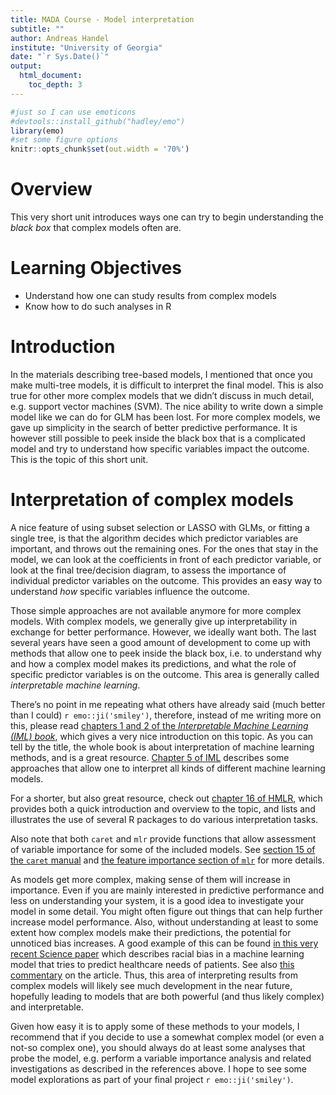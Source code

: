 ```yaml
---
title: MADA Course - Model interpretation
subtitle: ""
author: Andreas Handel
institute: "University of Georgia"
date: "`r Sys.Date()`"
output: 
  html_document:
    toc_depth: 3
---
```


```r
#just so I can use emoticons
#devtools::install_github("hadley/emo")
library(emo)
#set some figure options
knitr::opts_chunk$set(out.width = '70%')
```



# Overview
This very short unit introduces ways one can try to begin understanding the _black box_ that complex models often are.


# Learning Objectives
* Understand how one can study results from complex models
* Know how to do such analyses in R


# Introduction
In the materials describing tree-based models, I mentioned that once you make multi-tree models, it is difficult to interpret the final model. This is also true for other more complex models that we didn't discuss in much detail, e.g. support vector machines (SVM). The nice ability to write down a simple model like we can do for GLM has been lost. For more complex models, we gave up simplicity in the search of better predictive performance. It is however still possible to peek inside the black box that is a complicated model and try to understand how specific variables impact the outcome. This is the topic of this short unit.



# Interpretation of complex models 

A nice feature of using subset selection or LASSO with GLMs, or fitting a single tree, is that the algorithm decides which predictor variables are important, and throws out the remaining ones. For the ones that stay in the model, we can look at the coefficients in front of each predictor variable, or look at the final tree/decision diagram, to assess the importance of individual predictor variables on the outcome. This provides an easy way to understand _how_ specific variables influence the outcome.

Those simple approaches are not available anymore for more complex models. With complex models, we generally give up interpretability in exchange for better performance. However, we ideally want both. The last several years have seen a good amount of development to come up with methods that allow one to peek inside the black box, i.e. to understand why and how a complex model makes its predictions, and what the role of specific predictor variables is on the outcome. This area is generally called _interpretable machine learning_. 

There's no point in me repeating what others have already said (much better than I could) `r emo::ji('smiley')`, therefore, instead of me writing more on this, please read [chapters 1 and 2 of the _Interpretable Machine Learning (IML) book_](https://christophm.github.io/interpretable-ml-book/), which gives a very nice introduction on this topic. As you can tell by the title, the whole book is about interpretation of machine learning methods, and is a great resource. [Chapter 5 of IML](https://christophm.github.io/interpretable-ml-book/agnostic.html) describes some approaches that allow one to interpret all kinds of different machine learning models. 

For a shorter, but also great resource, check out [chapter 16 of HMLR](https://bradleyboehmke.github.io/HOML/iml.html), which provides both a quick introduction and overview to the topic, and lists and illustrates the use of several R packages to do various interpretation tasks.

Also note that both `caret` and `mlr` provide functions that allow assessment of variable importance for some of the included models. See [section 15 of the `caret` manual](http://topepo.github.io/caret/variable-importance.html) and [the feature importance section of `mlr`](https://mlr.mlr-org.com/articles/tutorial/feature_selection.html) for more details.

As models get more complex, making sense of them will increase in importance. Even if you are mainly interested in predictive performance and less on understanding your system, it is a good idea to investigate your model in some detail. You might often figure out things that can help further increase model performance. Also, without understanding at least to some extent how complex models make their predictions, the potential for unnoticed bias increases. A good example of this can be found [in this very recent Science paper](https://science.sciencemag.org/content/366/6464/447) which describes racial bias in a machine learning model that tries to predict healthcare needs of patients. See also [this commentary](https://science.sciencemag.org/content/366/6464/421) on the article. Thus, this area of interpreting results from complex models will likely see much development in the near future, hopefully leading to models that are both powerful (and thus likely complex) and interpretable. 

Given how easy it is to apply some of these methods to your models, I recommend that if you decide to use a somewhat complex model (or even a not-so complex one), you should always do at least some analyses that probe the model, e.g. perform a variable importance analysis and related investigations as described in the references above. I hope to see some model explorations as part of your final project `r emo::ji('smiley')`.


